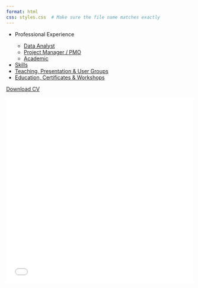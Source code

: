 ```yaml
---
format: html
css: styles.css  # Make sure the file name matches exactly
---
```


```{=html}
<div class="container">
  <div class="left-column">
    <ul class = "no-bullets">
      <li>Professional Experience</li>
      
      <ul class = "no-bullets">
      <li><a href="sections/data.html" target="content-frame">Data Analyst</a></li>
      <li><a href="sections/pm_pmo.html" target="content-frame">Project Manager / PMO</a></li>
      <li><a href="sections/academic.html" target="content-frame">Academic</a></li>
      </ul>
      <li><a href="sections/skills.html" target="content-frame">Skills</a></li>
      <li><a href="sections/sharing.html" target="content-frame">Teaching, Presentation & User Groups</a></li>
      <li><a href="sections/education.html" target="content-frame">Education, Certificates & Workshops</a></li>

    </ul>
    <p><a href="/files/cv.pdf" target="_blank">Download CV</a></p>
  </div>
      

  <div class="right-column">
    <iframe name="content-frame" src="sections/default.html" width="100%" height="500px" style="border: none;"></iframe>
  </div>
</div>
```
